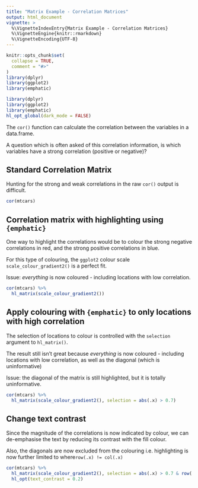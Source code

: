 ```yaml
---
title: "Matrix Example - Correlation Matrices"
output: html_document
vignette: >
  %\VignetteIndexEntry{Matrix Example - Correlation Matrices}
  %\VignetteEngine{knitr::rmarkdown}
  %\VignetteEncoding{UTF-8}
---
```


```r
knitr::opts_chunk$set(
  collapse = TRUE,
  comment = "#>"
)
library(dplyr)
library(ggplot2)
library(emphatic)
```

```r
library(dplyr)
library(ggplot2)
library(emphatic)
hl_opt_global(dark_mode = FALSE)
```


The `cor()` function can calculate the correlation between the variables in a data.frame.

A question which is often asked of this correlation information, is which variables 
have a strong correlation (positive or negative)?

Standard Correlation Matrix
------------------------------------------------------------------------------

Hunting for the strong and weak correlations in the raw `cor()` output is difficult.

```r
cor(mtcars)
```


Correlation matrix with highlighting using `{emphatic}`
------------------------------------------------------------------------------

One way to highlight the correlations would be to colour the strong negative 
correlations in red, and the strong positive correlations in blue.

For this type of colouring, the `ggplot2` colour scale `scale_colour_gradient2()`
is a perfect fit.

Issue:  *everything* is now coloured - including 
locations with low correlation.

```r
cor(mtcars) %>%
  hl_matrix(scale_colour_gradient2()) 
```

Apply colouring with `{emphatic}` to only locations with high correlation
------------------------------------------------------------------------------

The selection of locations to colour is controlled with the `selection` argument
to `hl_matrix()`.


The result still isn't great because *everything* is now coloured - including 
locations with low correlation, as well as the diagonal (which is uninformative)

Issue: the diagonal of the matrix is still highlighted, 
but it is totally uninformative.

```r
cor(mtcars) %>%
  hl_matrix(scale_colour_gradient2(), selection = abs(.x) > 0.7) 
```


Change text contrast
------------------------------------------------------------------------------

Since the magnitude of the correlations is now indicated by colour, we can
de-emphasise the text by reducing its contrast with the fill colour.

Also, the diagonals are now excluded from the colouring i.e. highlighting is
now further limited to where`row(.x) != col(.x)`

```r
cor(mtcars) %>%
  hl_matrix(scale_colour_gradient2(), selection = abs(.x) > 0.7 & row(.x) != col(.x)) %>%
  hl_opt(text_contrast = 0.2)
```




